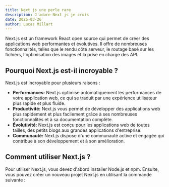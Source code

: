 ```yaml
---
title: Next js une perle rare
description: J'adore Next js je crois
date: 2025-03-26
author: Lucas Millart
---
```


Next.js est un framework React open source qui permet de créer des applications web performantes et évolutives. Il offre de nombreuses fonctionnalités, telles que le rendu côté serveur, le routage basé sur les fichiers, l'optimisation des images et la prise en charge des API.

## Pourquoi Next.js est-il incroyable ?

Next.js est incroyable pour plusieurs raisons :

* **Performances:** Next.js optimise automatiquement les performances de votre application web, ce qui se traduit par une expérience utilisateur plus rapide et plus fluide.
* **Productivité:** Next.js vous permet de développer des applications web plus rapidement et plus facilement grâce à ses nombreuses fonctionnalités et à sa documentation complète.
* **Évolutivité:** Next.js est conçu pour les applications web de toutes tailles, des petits blogs aux grandes applications d'entreprise.
* **Communauté:** Next.js dispose d'une communauté active et engagée qui contribue à son développement et à son amélioration.

## Comment utiliser Next.js ?

Pour utiliser Next.js, vous devez d'abord installer Node.js et npm. Ensuite, vous pouvez créer un nouveau projet Next.js en utilisant la commande suivante :
